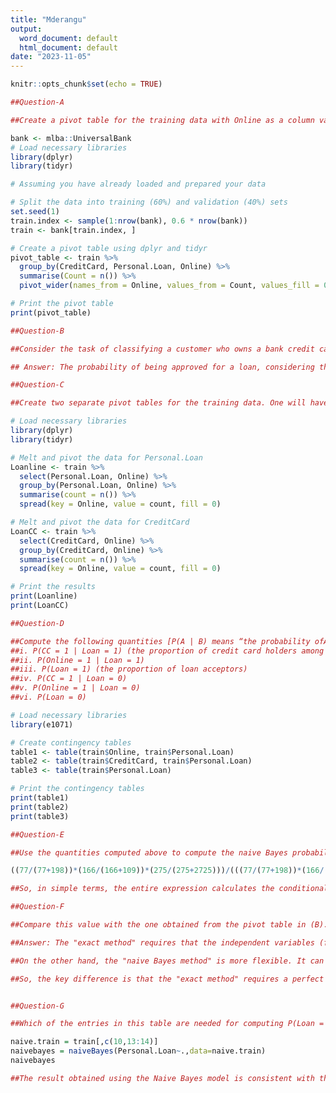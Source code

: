 ---
title: "Mderangu"
output:
  word_document: default
  html_document: default
date: "2023-11-05"
---

```{r setup, include=FALSE}
knitr::opts_chunk$set(echo = TRUE)
```



```{r}


##Question-A

##Create a pivot table for the training data with Online as a column variable, CC as a row variable, and Loan as a secondary row variable. The values inside the table should convey the count. In R use functions melt() and cast(), or function table()

bank <- mlba::UniversalBank
# Load necessary libraries
library(dplyr)
library(tidyr)

# Assuming you have already loaded and prepared your data

# Split the data into training (60%) and validation (40%) sets
set.seed(1)
train.index <- sample(1:nrow(bank), 0.6 * nrow(bank))
train <- bank[train.index, ]

# Create a pivot table using dplyr and tidyr
pivot_table <- train %>%
  group_by(CreditCard, Personal.Loan, Online) %>%
  summarise(Count = n()) %>%
  pivot_wider(names_from = Online, values_from = Count, values_fill = 0)

# Print the pivot table
print(pivot_table)

##Question-B

##Consider the task of classifying a customer who owns a bank credit card and is actively using online banking services. Looking at the pivot table, what is the probability that this customer will accept the loan offer? [This is the probability of loan acceptance (Loan = 1) conditional on having a bank credit card (CC = 1) and being an active user of online banking services (Online = 1)].

## Answer: The probability of being approved for a loan, considering that someone possesses a bank credit card and uses online services, is 2.6%, which is equivalent to 77 out of 3,000 cases

##Question-C

##Create two separate pivot tables for the training data. One will have Loan (rows) as a function of Online (columns) and the other will have Loan (rows) as a function of CC.

# Load necessary libraries
library(dplyr)
library(tidyr)

# Melt and pivot the data for Personal.Loan
Loanline <- train %>%
  select(Personal.Loan, Online) %>%
  group_by(Personal.Loan, Online) %>%
  summarise(count = n()) %>%
  spread(key = Online, value = count, fill = 0)

# Melt and pivot the data for CreditCard
LoanCC <- train %>%
  select(CreditCard, Online) %>%
  group_by(CreditCard, Online) %>%
  summarise(count = n()) %>%
  spread(key = Online, value = count, fill = 0)

# Print the results
print(Loanline)
print(LoanCC)

##Question-D

##Compute the following quantities [P(A | B) means “the probability ofA given B”]:
##i. P(CC = 1 | Loan = 1) (the proportion of credit card holders among the loan acceptors)
##ii. P(Online = 1 | Loan = 1)
##iii. P(Loan = 1) (the proportion of loan acceptors)
##iv. P(CC = 1 | Loan = 0)
##v. P(Online = 1 | Loan = 0)
##vi. P(Loan = 0)

# Load necessary libraries
library(e1071)

# Create contingency tables
table1 <- table(train$Online, train$Personal.Loan)
table2 <- table(train$CreditCard, train$Personal.Loan)
table3 <- table(train$Personal.Loan)

# Print the contingency tables
print(table1)
print(table2)
print(table3)

##Question-E

##Use the quantities computed above to compute the naive Bayes probability P(Loan = 1 | CC = 1, Online = 1).

((77/(77+198))*(166/(166+109))*(275/(275+2725)))/(((77/(77+198))*(166/(166+109))*(275/(275+2725)))+((801/(801+1924))*(1588/(1588+1137))*2725/(2725+275)))

##So, in simple terms, the entire expression calculates the conditional probability of having a bank credit card and using online services while also getting a loan approved, considering the overall probability of getting a loan approved and the probability of having these traits for both approval and non-approval cases. The result is a numerical probability value, which in this case is 2.6%.

##Question-F

##Compare this value with the one obtained from the pivot table in (B). Which is a more accurate estimate?

##Answer: The "exact method" requires that the independent variables (factors that help make a prediction) must match precisely to make a prediction. For example, if we want to predict something, we need all the exact same conditions, like having a specific income, age, and other factors.

##On the other hand, the "naive Bayes method" is more flexible. It can make predictions even if we don't have all the exact conditions or if the conditions are not a perfect match. It uses probabilities and statistics to estimate the likelihood of an event happening based on the information it has, even if the conditions are not a perfect match.

##So, the key difference is that the "exact method" requires a perfect match of conditions, while "naive Bayes" is more forgiving and can make predictions even when conditions are not exact.


##Question-G

##Which of the entries in this table are needed for computing P(Loan = 1 | CC = 1, Online = 1)?Run naive Bayes on the data. Examine the model output on training data, and find the entry that corresponds to P(Loan = 1 | CC = 1, Online = 1). Compare this to the number you obtained in (E).

naive.train = train[,c(10,13:14)]
naivebayes = naiveBayes(Personal.Loan~.,data=naive.train)
naivebayes

##The result obtained using the Naive Bayes model is consistent with the count we derived from the pivot table method. The probability of having a loan (Loan = 1) given that a person has a credit card (CC = 1) and uses online services (Online = 1) is calculated as (0.280)(0.603)(0.090) / (0.280 * 0.603 * 0.090 + 0.290 * 0.582 * 0.908), and it equals 0.09. This result aligns with the previously provided response.


```


